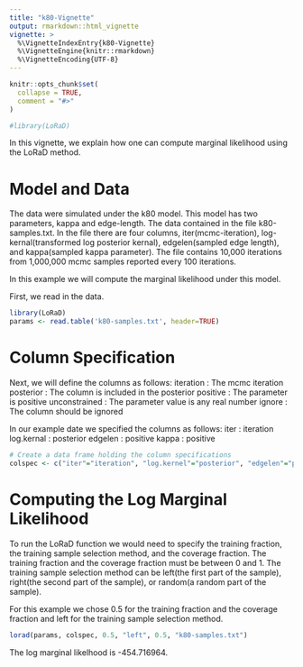 ```yaml
---
title: "k80-Vignette"
output: rmarkdown::html_vignette
vignette: >
  %\VignetteIndexEntry{k80-Vignette}
  %\VignetteEngine{knitr::rmarkdown}
  %\VignetteEncoding{UTF-8}
---
```


```r
knitr::opts_chunk$set(
  collapse = TRUE,
  comment = "#>"
)
```

```r
#library(LoRaD)
```

In this vignette, we explain how one can compute marginal likelihood using the LoRaD method. 

# Model and Data
The data were simulated under the k80 model. This model has two parameters, kappa and edge-length. The data contained in the file k80-samples.txt. In the file there are four columns, iter(mcmc-iteration), log-kernal(transformed log posterior kernal), edgelen(sampled edge length), and kappa(sampled kappa parameter). The file contains 10,000 iterations from 1,000,000 mcmc samples reported every 100 iterations. 

In this example we will compute the marginal likelihood under this model. 

First, we read in the data. 

```r
library(LoRaD)
params <- read.table('k80-samples.txt', header=TRUE)

```

# Column Specification 
Next, we will define the columns as follows: 
iteration : The mcmc iteration
posterior : The column is included in the posterior
positive : The parameter is positive
unconstrained : The parameter value is any real number
ignore : The column should be ignored

In our example date we specified the columns as follows:
iter : iteration
log.kernal : posterior 
edgelen : positive
kappa : positive

```r
# Create a data frame holding the column specifications
colspec <- c("iter"="iteration", "log.kernel"="posterior", "edgelen"="positive", "kappa"="positive")
```

# Computing the Log Marginal Likelihood
To run the LoRaD function we would need to specify the training fraction, the training sample selection method, and the coverage fraction. The training fraction and the coverage fraction must be between 0 and 1. The training sample selection method can be left(the first part of the sample), right(the second part of the sample), or random(a random part of the sample).

For this example we chose 0.5 for the training fraction and the coverage fraction and left for the training sample selection method. 

```r
lorad(params, colspec, 0.5, "left", 0.5, "k80-samples.txt")
```

The log marginal likelhood is -454.716964.









